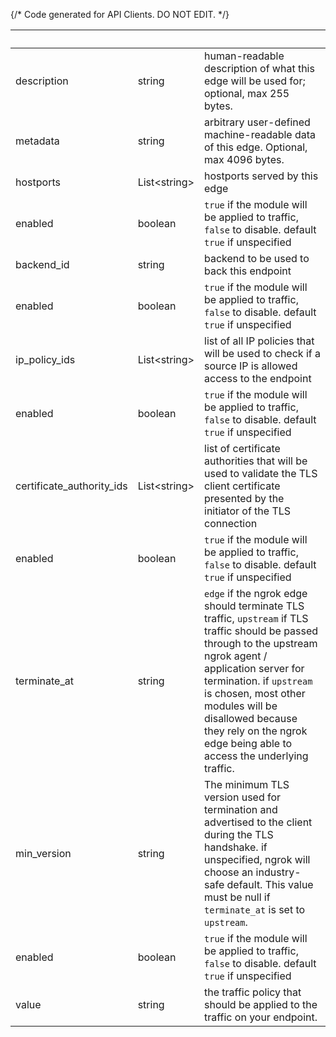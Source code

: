 {/* Code generated for API Clients. DO NOT EDIT. */}

| &nbsp;                    | &nbsp;             | &nbsp;                                                                                                                                                                                                                                                                                                                      |
| ------------------------- | ------------------ | --------------------------------------------------------------------------------------------------------------------------------------------------------------------------------------------------------------------------------------------------------------------------------------------------------------------------- |
| description               | string             | human-readable description of what this edge will be used for; optional, max 255 bytes.                                                                                                                                                                                                                                     |
| metadata                  | string             | arbitrary user-defined machine-readable data of this edge. Optional, max 4096 bytes.                                                                                                                                                                                                                                        |
| hostports                 | List&lt;string&gt; | hostports served by this edge                                                                                                                                                                                                                                                                                               |
| enabled                   | boolean            | `true` if the module will be applied to traffic, `false` to disable. default `true` if unspecified                                                                                                                                                                                                                          |
| backend_id                | string             | backend to be used to back this endpoint                                                                                                                                                                                                                                                                                    |
| enabled                   | boolean            | `true` if the module will be applied to traffic, `false` to disable. default `true` if unspecified                                                                                                                                                                                                                          |
| ip_policy_ids             | List&lt;string&gt; | list of all IP policies that will be used to check if a source IP is allowed access to the endpoint                                                                                                                                                                                                                         |
| enabled                   | boolean            | `true` if the module will be applied to traffic, `false` to disable. default `true` if unspecified                                                                                                                                                                                                                          |
| certificate_authority_ids | List&lt;string&gt; | list of certificate authorities that will be used to validate the TLS client certificate presented by the initiator of the TLS connection                                                                                                                                                                                   |
| enabled                   | boolean            | `true` if the module will be applied to traffic, `false` to disable. default `true` if unspecified                                                                                                                                                                                                                          |
| terminate_at              | string             | `edge` if the ngrok edge should terminate TLS traffic, `upstream` if TLS traffic should be passed through to the upstream ngrok agent / application server for termination. if `upstream` is chosen, most other modules will be disallowed because they rely on the ngrok edge being able to access the underlying traffic. |
| min_version               | string             | The minimum TLS version used for termination and advertised to the client during the TLS handshake. if unspecified, ngrok will choose an industry-safe default. This value must be null if `terminate_at` is set to `upstream`.                                                                                             |
| enabled                   | boolean            | `true` if the module will be applied to traffic, `false` to disable. default `true` if unspecified                                                                                                                                                                                                                          |
| value                     | string             | the traffic policy that should be applied to the traffic on your endpoint.                                                                                                                                                                                                                                                  |
